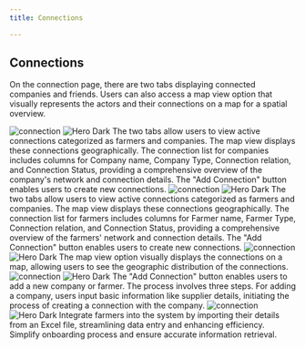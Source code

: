```yaml
---
title: Connections

---
```

## Connections
On the connection page, there are two tabs displaying connected companies and friends. Users can also access a map view option that visually represents the actors and their connections on a map for a spatial overview.


<Steps>
  <Step title="Connections - Company">
   <img
  className="block dark:hidden"
  src="/images/hero-dark.svg"
  alt="connection"
/>
<img
  className="hidden dark:block"
  src="/images/hero-dark.svg"
  alt="Hero Dark"
/>
    The two tabs allow users to view active connections categorized as farmers and companies. The map view displays these connections geographically. The connection list for companies includes columns for Company name, Company Type, Connection relation, and Connection Status, providing a comprehensive overview of the company's network and connection details. The "Add Connection" button enables users to create new connections.
  </Step>
  <Step title="Connections - Farmers">
     <img
  className="block dark:hidden"
  src="/images/hero-dark.svg"
  alt="connection"
/>
<img
  className="hidden dark:block"
  src="/images/hero-dark.svg"
  alt="Hero Dark"
/>
    The two tabs allow users to view active connections categorized as farmers and companies. The map view displays these connections geographically. The connection list for farmers includes columns for Farmer name, Farmer Type, Connection relation, and Connection Status, providing a comprehensive overview of the farmers' network and connection details. The "Add Connection" button enables users to create new connections.
  </Step>


<Step title="Connections - Map report">
   <img
  className="block dark:hidden"
  src="/images/hero-dark.svg"
  alt="connection"
/>
<img
  className="hidden dark:block"
  src="/images/hero-dark.svg"
  alt="Hero Dark"
/>
    The map view option visually displays the connections on a map, allowing users to see the geographic distribution of the connections.
  </Step>


<Step title="Connections - Add connection">
   <img
  className="block dark:hidden"
  src="/images/hero-dark.svg"
  alt="connection"
/>
<img
  className="hidden dark:block"
  src="/images/hero-dark.svg"
  alt="Hero Dark"
/>
    The "Add Connection" button enables users to add a new company or farmer. The process involves three steps. For adding a company, users input basic information like supplier details, initiating the process of creating a connection with the company.
  </Step>



<Step title="Manage farmers">
   <img
  className="block dark:hidden"
  src="/images/hero-dark.svg"
  alt="connection"
/>
<img
  className="hidden dark:block"
  src="/images/hero-dark.svg"
  alt="Hero Dark"
/>
    Integrate farmers into the system by importing their details from an Excel file, streamlining data entry and enhancing efficiency. Simplify onboarding process and ensure accurate information retrieval.
  </Step>
</Steps>







